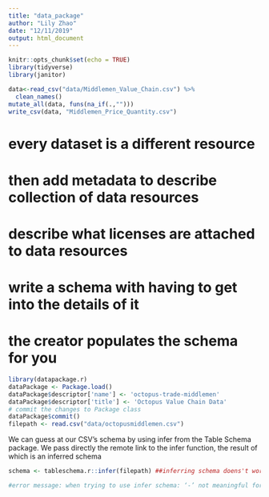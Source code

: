 ```yaml
---
title: "data_package"
author: "Lily Zhao"
date: "12/11/2019"
output: html_document
---
```




```r
knitr::opts_chunk$set(echo = TRUE)
library(tidyverse)
library(janitor)
```


```r
data<-read_csv("data/Middlemen_Value_Chain.csv") %>% 
  clean_names() 
mutate_all(data, funs(na_if(.,"")))
write_csv(data, "Middlemen_Price_Quantity.csv")
```

# every dataset is a different resource
# then add metadata to describe collection of data resources
# describe what licenses are attached to data resources
# write a schema with having to get into the details of it
# the creator populates the schema for you

```r
library(datapackage.r)
dataPackage <- Package.load()
dataPackage$descriptor['name'] <- 'octopus-trade-middlemen'
dataPackage$descriptor['title'] <- 'Octopus Value Chain Data'
# commit the changes to Package class
dataPackage$commit()
filepath <- read.csv("data/octopusmiddlemen.csv")

```


We can guess at our CSV’s schema by using infer from the Table Schema package. We pass directly the remote link to the infer function, the result of which is an inferred schema
```r
schema <- tableschema.r::infer(filepath) ##inferring schema doens't work in R but does on the gui and in python. 

#error message: when trying to use infer schema: ‘-’ not meaningful for factorsthe condition has length > 1 and only the first element will be usedError in if (!headersRow) break : missing value where TRUE/FALSE needed



```
